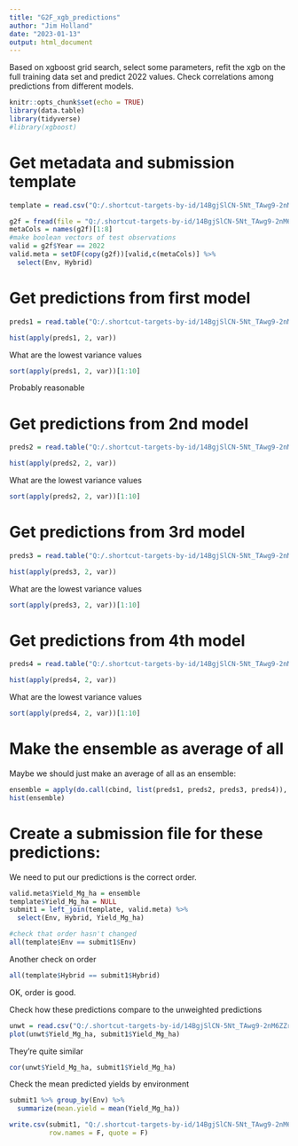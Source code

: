 ---
title: "G2F_xgb_predictions"
author: "Jim Holland"
date: "2023-01-13"
output: html_document
---

Based on xgboost grid search, select some parameters, refit the xgb on the full training data set and predict 2022 values. Check correlations among predictions from different models.

```{r setup, include=FALSE}
knitr::opts_chunk$set(echo = TRUE)
library(data.table)
library(tidyverse)
#library(xgboost)
```

# Get metadata and submission template
```{r}
template = read.csv("Q:/.shortcut-targets-by-id/14BgjSlCN-5Nt_TAwg9-2nM6ZZrbkSh4y/G2F_Final_Competition_Data/Testing_Data/1_Submission_Template_2022.csv")

g2f = fread(file = "Q:/.shortcut-targets-by-id/14BgjSlCN-5Nt_TAwg9-2nM6ZZrbkSh4y/G2F_Final_Competition_Data/Jim/G2F_EC477_geno500_ge1k.csv")
metaCols = names(g2f)[1:8]
#make boolean vectors of test observations
valid = g2f$Year == 2022
valid.meta = setDF(copy(g2f))[valid,c(metaCols)] %>%
  select(Env, Hybrid)
```

# Get predictions from first model
```{r}
preds1 = read.table("Q:/.shortcut-targets-by-id/14BgjSlCN-5Nt_TAwg9-2nM6ZZrbkSh4y/G2F_Final_Competition_Data/Weighted_predictions/xgb_wt_pred2_10_0.2_0.1_0.25")
```

```{r}
hist(apply(preds1, 2, var))
```
What are the lowest variance values
```{r}
sort(apply(preds1, 2, var))[1:10]
```
Probably reasonable

# Get predictions from 2nd model
```{r}
preds2 = read.table("Q:/.shortcut-targets-by-id/14BgjSlCN-5Nt_TAwg9-2nM6ZZrbkSh4y/G2F_Final_Competition_Data/Weighted_predictions/xgb_wt_pred2_10_0.3_0.5_0.75")
```

```{r}
hist(apply(preds2, 2, var))
```

What are the lowest variance values
```{r}
sort(apply(preds2, 2, var))[1:10]
```

# Get predictions from 3rd model
```{r}
preds3 = read.table("Q:/.shortcut-targets-by-id/14BgjSlCN-5Nt_TAwg9-2nM6ZZrbkSh4y/G2F_Final_Competition_Data/Weighted_predictions/xgb_wt_pred2_10_0.5_0.5_0.5")
```

```{r}
hist(apply(preds3, 2, var))
```

What are the lowest variance values
```{r}
sort(apply(preds3, 2, var))[1:10]
```

# Get predictions from 4th model
```{r}
preds4 = read.table("Q:/.shortcut-targets-by-id/14BgjSlCN-5Nt_TAwg9-2nM6ZZrbkSh4y/G2F_Final_Competition_Data/Weighted_predictions/xgb_wt_pred2_100_0.2_0.25_0.25")
```

```{r}
hist(apply(preds4, 2, var))
```

What are the lowest variance values
```{r}
sort(apply(preds4, 2, var))[1:10]
```

# Make the ensemble as average of all

Maybe we should just make an average of all as an ensemble:
```{r}
ensemble = apply(do.call(cbind, list(preds1, preds2, preds3, preds4)), 1, mean)
hist(ensemble)
```

# Create a submission file for these predictions:
We need to put our predictions is the correct order.
```{r}
valid.meta$Yield_Mg_ha = ensemble
template$Yield_Mg_ha = NULL
submit1 = left_join(template, valid.meta) %>% 
  select(Env, Hybrid, Yield_Mg_ha)

#check that order hasn't changed
all(template$Env == submit1$Env)
```

Another check on order
```{r}
all(template$Hybrid == submit1$Hybrid)
```
OK, order is good.

Check how these predictions compare to the unweighted predictions
```{r}
unwt = read.csv("Q:/.shortcut-targets-by-id/14BgjSlCN-5Nt_TAwg9-2nM6ZZrbkSh4y/G2F_Final_Competition_Data/Ensemble_predictions/xgb_4model_ensemble_predictions.csv")
plot(unwt$Yield_Mg_ha, submit1$Yield_Mg_ha)
```
They're quite similar
```{r}
cor(unwt$Yield_Mg_ha, submit1$Yield_Mg_ha)
```
Check the mean predicted yields by environment
```{r}
submit1 %>% group_by(Env) %>%
  summarize(mean.yield = mean(Yield_Mg_ha))
```

```{r}
write.csv(submit1, "Q:/.shortcut-targets-by-id/14BgjSlCN-5Nt_TAwg9-2nM6ZZrbkSh4y/G2F_Final_Competition_Data/Weighted_predictions/xgb_wt_4model_ensemble_predictions.csv", 
          row.names = F, quote = F)
```
